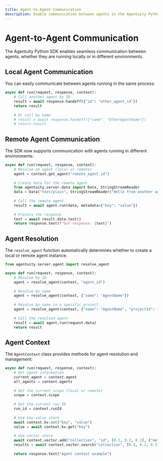 ```yaml
---
title: Agent-to-Agent Communication
description: Enable communication between agents in the Agentuity Python SDK
---
```


# Agent-to-Agent Communication

The Agentuity Python SDK enables seamless communication between agents, whether they are running locally or in different environments.

## Local Agent Communication

You can easily communicate between agents running in the same process:

```python
async def run(request, response, context):
    # Call another agent by ID
    result = await response.handoff({"id": "other_agent_id"})
    return result
    
    # Or call by name
    # result = await response.handoff({"name": "OtherAgentName"})
    # return result
```

## Remote Agent Communication

The SDK now supports communication with agents running in different environments:

```python
async def run(request, response, context):
    # Resolve an agent (local or remote)
    agent = context.get_agent("remote_agent_id")
    
    # Create data for the remote agent
    from agentuity.server.data import Data, StringStreamReader
    data = Data("text/plain", StringStreamReader("Hello from another agent"))
    
    # Call the remote agent
    result = await agent.run(data, metadata={"key": "value"})
    
    # Process the response
    text = await result.data.text()
    return response.text(f"Got response: {text}")
```

## Agent Resolution

The `resolve_agent` function automatically determines whether to create a local or remote agent instance:

```python
from agentuity.server.agent import resolve_agent

async def run(request, response, context):
    # Resolve by ID
    agent = resolve_agent(context, "agent_id")
    
    # Resolve by name
    agent = resolve_agent(context, {"name": "AgentName"})
    
    # Resolve by name in a specific project
    agent = resolve_agent(context, {"name": "AgentName", "projectId": "proj_123"})
    
    # Call the resolved agent
    result = await agent.run(request.data)
    return result
```

## Agent Context

The `AgentContext` class provides methods for agent resolution and management:

```python
async def run(request, response, context):
    # Get agent information
    current_agent = context.agent
    all_agents = context.agents
    
    # Get the current scope (local or remote)
    scope = context.scope
    
    # Get the current run ID
    run_id = context.runId
    
    # Use key-value store
    await context.kv.set("key", "value")
    value = await context.kv.get("key")
    
    # Use vector store
    await context.vector.add("collection", "id", [0.1, 0.2, 0.3], {"metadata": "value"})
    results = await context.vector.search("collection", [0.1, 0.2, 0.3], 5)
    
    return response.text("Agent context example")
```
